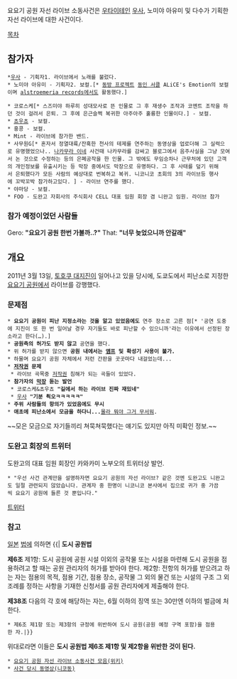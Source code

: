 요요기 공원 자선 라이브 소동사건은 [[우타이테]]인 [[우사]], 노미야 아유미 및 다수가 기획한 자선 라이브에 대한 사건이다.

[[목차]]
== 참가자 ==
 *[[우사]] - 기획자1. 라이브에서 노래를 불렀다.
 * 노미야 아유미 - 기획자2. 보컬.[* [[동방 프로젝트]] [[동인 서클]] ALiCE's Emotion의 보컬이며 [[alstroemeria records]]에서도 활동했다.]

 * 코로스케[* 스즈미야 하루히 성대모사로 뜬 인물로 그 후 재생수 조작과 코멘트 조작을 하던 것이 걸려서 은퇴. 그 후에 은근슬쩍 복귀한 아주아주 훌륭한 인물이다.] - 보컬.
 * [[쵸우쵸]] - 보컬.
 * 홍콩 - 보컬.
 * Mint - 라이브에 참가한 밴드.
 * 사무원G[* 혼자서 정열대륙/잔혹한 천사의 테제를 연주하는 동영상을 업로더해 그 실력으로 유명했었으나.. [[나카무라 이네]] 사건때 나카무라를 감싸고 블로그에서 음주사실을 그냥 모여서 논 것으로 수정하는 등의 은폐공작을 한 인물. 그 밖에도 무임승차나 근무처에 있던 고객의 개인정보를 유출시키는 등 막장 중에서도 막장으로 유명하다. 그 후 사태를 덮기 위해서 은퇴했다가 모든 사람의 예상대로 번복하고 복귀. 니코니코 초회의 3의 라이브등 행사에 꼬박꼬박 참가하고있다. ] - 라이브 연주를 했다.
 * 야마당 - 보컬.
 * FOO - 도완고 자회사의 주식회사 CELL 대표 임원 회장 겸 니완고 임원. 라이브 참가
=== 참가 예정이었던 사람들 ===
Gero: '''"요요기 공원 한번 가볼까..?"'''
That: '''"너무 늦었으니까 안갈래"'''

== 개요 ==
2011년 3월 13일, [[토호쿠 대지진]]이 일어나고 있을 당시에, 도쿄도에서 피난소로 지정한 [[요요기 공원]]에서 라이브를 강행했다.
=== 문제점 ===
 * '''요요기 공원이 피난 지정소라는 것을 알고 있었음에도''' 연주 장소로 고른 점[* '공연 도중에 지진이 또 한 번 일어날 경우 자기들도 바로 피난할 수 있으니까'라는 이유에서 선정된 장소라고 한다(…).]
 * '''공원측의 허가도 받지 않고''' 공연을 했다.
 * 위 허가를 받지 않으면 '''공원 내에서는 [[앰프]] 및 확성기 사용이 불가.'''
 * 하물며 요요기 공원 자체에서 저런 간판을 곳곳마다 내걸었는데...
 * '''[[저작권]] 문제'''
  * 라이브 곡목중 [[저작권]] 침해가 되는 곡들이 있었다.
 * '''참가자의 [[막장]] 돋는 발언'''
  * 코로스케&쵸우쵸 '''"길에서 하는 라이브 진짜 재밌네"'''
  * [[우사]] '''"기분 쵝오ㅋㅋㅋㅋㅋ"'''
 * '''주위 사람들의 항의가 있었음에도 무시'''
 * '''애초에 피난소에서 모금을 하다니...'''[[몰라 뭐야 그거 무서워]].

~~모은 모금으로 자기들끼리 쳐묵쳐묵했다는 얘기도 있지만 아직 미확인 정보.~~

=== 도완고 회장의 트위터 === 
도완고의 대표 임원 회장인 카와카미 노부오의 트위터상 발언.
 * "우선 사건 관계만을 설명하자면 요요기 공원의 자선 라이브? 같은 것엔 도완고도 니완고도 일절 관련되지 않았습니다. 관계자 중 한명이 니코니코 본사에서 집으로 귀가 중 가끔씩 요요기 공원에 들른 것 뿐입니다."
[http://twitter.com/kawango38/status/47525805806469120# 트위터]

=== 참고 ===
[[일본]] [[법]]에 의하면
{{| '''도시 공원법'''

'''제6조''' 제1항: 도시 공원에 공원 시설 이외의 공작물 또는 시설을 마련해 도시 공원을 점용하려고 할 때는 공원 관리자의 허가를 받아야 한다. 
제2항: 전항의 허가를 받으려고 하는 자는 점용의 목적, 점용 기간, 점용 장소, 공작물 그 외의 물건 또는 시설의 구조 그 외 조례를 정하는 사항을 기재한 신청서를 공원 관리자에게 제출해야 한다. 

'''제38조''' 다음의 각 호에 해당하는 자는, 6월 이하의 징역 또는 30만엔 이하의 벌금에 처한다. 
 * 제6조 제1항 또는 제3항의 규정에 위반하여 도시 공원(공원 예정 구역 포함)을 점용한 자.|}}

위대로라면 이들은 '''도시 공원법 제6조 제1항 및 제2항을 위반한 것이 된다.'''

 * [http://www47.atwiki.jp/niconicolive_yoyogi2 요요기 공원 자선 라이브 소동사건 모음(위키)]
 * [http://www.nicovideo.jp/watch/sm13865395 사건 당시 동영상(니코동)]
